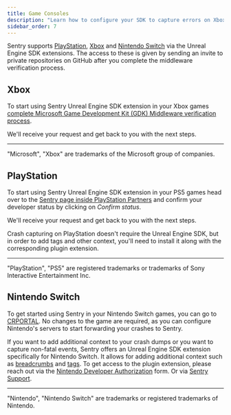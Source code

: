 ```yaml
---
title: Game Consoles
description: "Learn how to configure your SDK to capture errors on Xbox, PlayStation and Nintendo Switch."
sidebar_order: 7
---
```


Sentry supports [PlayStation](https://docs.sentry.io/platforms/playstation/), [Xbox](https://docs.sentry.io/platforms/xbox/) and [Nintendo Switch](https://docs.sentry.io/platforms/nintendo-switch/) via the Unreal Engine SDK extensions. The access to these is given by sending an invite to private repositories on GitHub after you complete the middleware verification process.

## Xbox

To start using Sentry Unreal Engine SDK extension in your Xbox games [complete Microsoft Game Development Kit (GDK) Middleware verification process](https://developer.microsoft.com/en-us/games/support/request-gdkx-middleware).

We'll receive your request and get back to you with the next steps.

----

"Microsoft", "Xbox" are trademarks of the Microsoft group of companies.

## PlayStation

To start using Sentry Unreal Engine SDK extension in your PS5 games head over to the [Sentry page inside PlayStation Partners](https://game.develop.playstation.net/tm/verify/functionalsw) and confirm your developer status by clicking on *Confirm status*.

We'll receive your request and get back to you with the next steps.

<Alert>

Crash capturing on PlayStation doesn't require the Unreal Engine SDK, but in order to add tags and other context, you'll need to install it along with the corresponding plugin extension.

</Alert>

----

"PlayStation", "PS5" are registered trademarks or trademarks of Sony Interactive Entertainment Inc.

## Nintendo Switch

To get started using Sentry in your Nintendo Switch games, you can go to [CRPORTAL](https://crash-report.wc.lp1.er.srv.nintendo.net/sentry/get_started).
No changes to the game are required, as you can configure Nintendo's servers to start forwarding your crashes to Sentry.

If you want to add additional context to your crash dumps or you want to capture non-fatal events, Sentry offers an Unreal Engine SDK extension specifically for Nintendo Switch.
It allows for adding additional context such as [breadcrumbs](/product/issues/issue-details/breadcrumbs/) and [tags](/product/issues/issue-details/#tags).
To get access to the plugin extension, please reach out via the [Nintendo Developer Authorization](https://developer.nintendo.com/group/development/getting-started/g1kr9vj6/middleware/sentry) form. 
Or via [Sentry Support](https://sentry.zendesk.com/hc/en-us/requests/new).

---

"Nintendo", "Nintendo Switch" are trademarks or registered trademarks of Nintendo.

